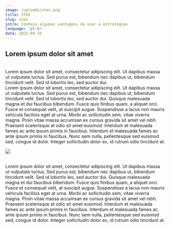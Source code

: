 ```yaml
---
image: /uploads/vtex.png
title: VTEX
slug: vtex
intro: Conheça algumas vantagens de usar a estratégias
language: 'pt-br'
date: 2022-09-16
---
```

## Lorem ipsum dolor sit amet

\
Lorem ipsum dolor sit amet, consectetur adipiscing elit. Ut dapibus massa ut vulputate luctus. Sed purus est, bibendum nec dapibus ut, bibendum tincidunt velit. Sed id lobortis leo, sed auctor dui.\
Lorem ipsum dolor sit amet, consectetur adipiscing elit. Ut dapibus massa ut vulputate luctus. Sed purus est, bibendum nec dapibus ut, bibendum tincidunt velit. Sed id lobortis leo, sed auctor dui. Quisque malesuada magna et dui faucibus bibendum. Fusce quis finibus quam, a aliquet orci. Fusce et consequat velit, at suscipit augue. Suspendisse a lacus non mauris vehicula facilisis eget at urna. Morbi ac sollicitudin sem, vitae viverra magna. Proin vitae massa accumsan ex cursus gravida sit amet vel nibh. Praesent scelerisque at odio sit amet euismod. Interdum et malesuada fames ac ante ipsum primis in faucibus. Interdum et malesuada fames ac ante ipsum primis in faucibus. Nunc sem nulla, pellentesque sed euismod sed, congue id dolor. Integer sollicitudin dolor ex, id rutrum odio tincidunt at.

![](https://images.unsplash.com/photo-1657664066042-c59e5f84b7a8?ixlib=rb-1.2.1&ixid=MnwxMjA3fDB8MHxwaG90by1wYWdlfHx8fGVufDB8fHx8&auto=format&fit=crop&w=1000&q=80)

\
Lorem ipsum dolor sit amet, consectetur adipiscing elit. Ut dapibus massa ut vulputate luctus. Sed purus est, bibendum nec dapibus ut, bibendum tincidunt velit. Sed id lobortis leo, sed auctor dui. Quisque malesuada magna et dui faucibus bibendum. Fusce quis finibus quam, a aliquet orci. Fusce et consequat velit, at suscipit augue. Suspendisse a lacus non mauris vehicula facilisis eget at urna. Morbi ac sollicitudin sem, vitae viverra magna. Proin vitae massa accumsan ex cursus gravida sit amet vel nibh. Praesent scelerisque at odio sit amet euismod. Interdum et malesuada fames ac ante ipsum primis in faucibus. Interdum et malesuada fames ac ante ipsum primis in faucibus. Nunc sem nulla, pellentesque sed euismod sed, congue id dolor. Integer sollicitudin dolor ex, id rutrum odio tincidunt at.